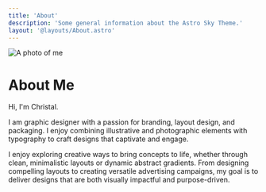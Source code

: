 ```yaml
---
title: 'About'
description: 'Some general information about the Astro Sky Theme.'
layout: '@layouts/About.astro'
---
```


![A photo of me](public/my-photo.jpg)











# About Me

Hi, I'm Christal.

I am graphic designer with a passion for branding, layout design, and packaging. I enjoy combining illustrative and photographic elements with typography to craft designs that captivate and engage.

I enjoy exploring creative ways to bring concepts to life, whether through clean, minimalistic layouts or dynamic abstract gradients.
From designing compelling layouts to creating versatile advertising campaigns, my goal is to deliver designs that are both visually impactful and purpose-driven.
